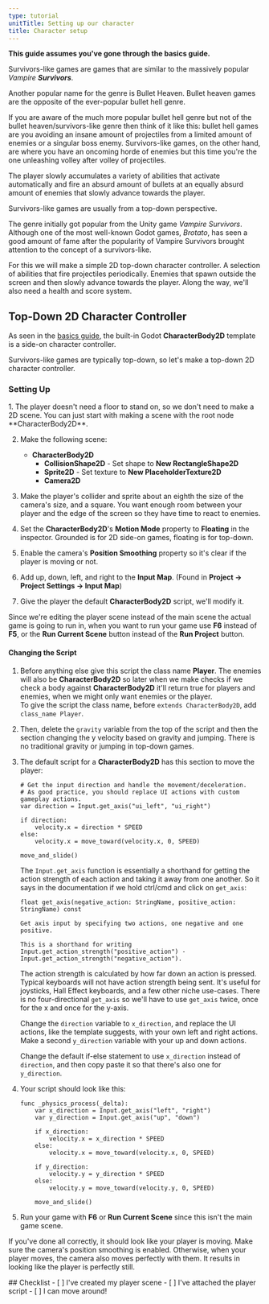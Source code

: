```yaml
---
type: tutorial
unitTitle: Setting up our character
title: Character setup
---
```




**This guide assumes you've gone through the basics guide.**

Survivors-like games are games that are similar to the massively popular *Vampire **Survivors***.

Another popular name for the genre is Bullet Heaven. Bullet heaven games are the opposite of the ever-popular bullet hell genre. 

If you are aware of the much more popular bullet hell genre but not of the bullet heaven/survivors-like genre then think of it like this: bullet hell games are you avoiding an insane amount of projectiles from a limited amount of enemies or a singular boss enemy. Survivors-like games, on the other hand, are where you have an oncoming horde of enemies but this time you're the one unleashing volley after volley of projectiles.

The player slowly accumulates a variety of abilities that activate automatically and fire an absurd amount of bullets at an equally absurd amount of enemies that slowly advance towards the player.

Survivors-like games are usually from a top-down perspective.

The genre initially got popular from the Unity game *Vampire Survivors*.  
Although one of the most well-known Godot games, *Brotato*, has seen a good amount of fame after the popularity of Vampire Survivors brought attention to the concept of a survivors-like.

For this we will make a simple 2D top-down character controller. A selection of abilities that fire projectiles periodically. Enemies that spawn outside the screen and then slowly advance towards the player. Along the way, we'll also need a health and score system.

## Top-Down 2D Character Controller

As seen in the [basics guide](/game-design/godot/basics), the built-in Godot **CharacterBody2D** template is a side-on character controller.

Survivors-like games are typically top-down, so let's make a top-down 2D character controller.

### Setting Up
<Steps>
1. The player doesn't need a floor to stand on, so we don't need to make a 2D scene. You can just start with making a scene with the root node **CharacterBody2D**.

2. Make the following scene:
    - **CharacterBody2D**
        + **CollisionShape2D** - Set shape to **New RectangleShape2D**
        + **Sprite2D** - Set texture to **New PlaceholderTexture2D**
        + **Camera2D**

3. Make the player's collider and sprite about an eighth the size of the camera's size, and a square. You want enough room between your player and the edge of the screen so they have time to react to enemies.

4. Set the **CharacterBody2D**'s **Motion Mode** property to **Floating** in the inspector. Grounded is for 2D side-on games, floating is for top-down.

5. Enable the camera's **Position Smoothing** property so it's clear if the player is moving or not.

6. Add up, down, left, and right to the **Input Map**. (Found in **Project -> Project Settings -> Input Map**)

7. Give the player the default **CharacterBody2D** script, we'll modify it.

</Steps>

Since we're editing the player scene instead of the main scene the actual game is going to run in, when you want to run your game use **F6** instead of **F5**, or the **Run Current Scene** button instead of the **Run Project** button.

#### Changing the Script

<Steps>

1. Before anything else give this script the class name **Player**. The enemies will also be **CharacterBody2D** so later when we make checks if we check a body against **CharacterBody2D** it'll return true for players and enemies, when we might only want enemies or the player.  
    To give the script the class name, before `extends CharacterBody2D`, add `class_name Player`.

2. Then, delete the `gravity` variable from the top of the script and then the section changing the y velocity based on gravity and jumping. There is no traditional gravity or jumping in top-down games.

3. The default script for a **CharacterBody2D** has this section to move the player:

    ```gdscript
    # Get the input direction and handle the movement/deceleration.
    # As good practice, you should replace UI actions with custom gameplay actions.
    var direction = Input.get_axis("ui_left", "ui_right")

    if direction:
        velocity.x = direction * SPEED
    else:
        velocity.x = move_toward(velocity.x, 0, SPEED)

    move_and_slide()
    ```

    The `Input.get_axis` function is essentially a shorthand for getting the action strength of each action and taking it away from one another. So it says in the documentation if we hold ctrl/cmd and click on `get_axis`:

    ```
    float get_axis(negative_action: StringName, positive_action: StringName) const

    Get axis input by specifying two actions, one negative and one positive.

    This is a shorthand for writing Input.get_action_strength("positive_action") - Input.get_action_strength("negative_action").
    ```

    The action strength is calculated by how far down an action is pressed. Typical keyboards will not have action strength being sent. It's useful for joysticks, Hall Effect keyboards, and a few other niche use-cases. There is no four-directional `get_axis` so we'll have to use `get_axis` twice, once for the x and once for the y-axis.

    Change the `direction` variable to `x_direction`, and replace the UI actions, like the template suggests, with your own left and right actions.
    Make a second `y_direction` variable with your up and down actions.

    Change the default if-else statement to use `x_direction` instead of `direction`, and then copy paste it so that there's also one for `y_direction`.

4. Your script should look like this:

    ```gdscript
    func _physics_process(_delta):
        var x_direction = Input.get_axis("left", "right")
        var y_direction = Input.get_axis("up", "down")
        
        if x_direction:
            velocity.x = x_direction * SPEED
        else:
            velocity.x = move_toward(velocity.x, 0, SPEED)
        
        if y_direction:
            velocity.y = y_direction * SPEED
        else:
            velocity.y = move_toward(velocity.y, 0, SPEED)
        
        move_and_slide()
    ```

5. Run your game with **F6** or **Run Current Scene** since this isn't the main game scene.

</Steps>

If you've done all correctly, it should look like your player is moving. Make sure the camera's position smoothing is enabled. Otherwise, when your player moves, the camera also moves perfectly with them. It results in looking like the player is perfectly still.


<Box>
## Checklist
<Checklist>
- [ ] I've created my player scene
- [ ] I've attached the player script
- [ ] I can move around!
</Checklist>
</Box>
